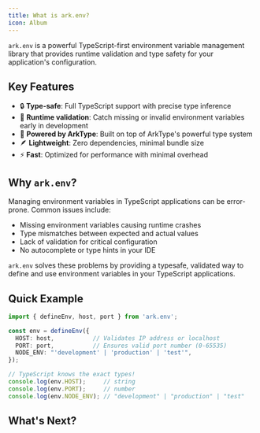 ```yaml
---
title: What is ark.env?
icon: Album
---
```


`ark.env` is a powerful TypeScript-first environment variable management library that provides runtime validation and type safety for your application's configuration.

## Key Features

- 🔒 **Type-safe**: Full TypeScript support with precise type inference
- 🚀 **Runtime validation**: Catch missing or invalid environment variables early in development
- 💪 **Powered by ArkType**: Built on top of ArkType's powerful type system
- 🪶 **Lightweight**: Zero dependencies, minimal bundle size
- ⚡ **Fast**: Optimized for performance with minimal overhead

## Why `ark.env`?

Managing environment variables in TypeScript applications can be error-prone. Common issues include:
- Missing environment variables causing runtime crashes
- Type mismatches between expected and actual values
- Lack of validation for critical configuration
- No autocomplete or type hints in your IDE

`ark.env` solves these problems by providing a typesafe, validated way to define and use environment variables in your TypeScript applications.

## Quick Example

```ts
import { defineEnv, host, port } from 'ark.env';

const env = defineEnv({
  HOST: host,           // Validates IP address or localhost
  PORT: port,           // Ensures valid port number (0-65535)
  NODE_ENV: "'development' | 'production' | 'test'",
});

// TypeScript knows the exact types!
console.log(env.HOST);     // string
console.log(env.PORT);     // number
console.log(env.NODE_ENV); // "development" | "production" | "test"
```

## What's Next?

<Cards>
  <Card title="Installation & Setup" href="/docs/setup" description="Get started with ark.env in your project." />
  <Card title="GitHub Repository" href="https://github.com/yamcodes/ark.env" description="View the source code and contribute to the project." />
  <Card title="ArkType Documentation" href="https://arktype.io/docs" description="Learn more about the underlying type system." />
</Cards>